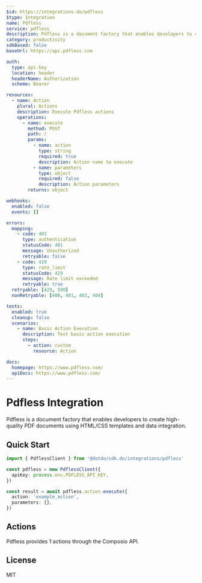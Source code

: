 ```yaml
---
$id: https://integrations.do/pdfless
$type: Integration
name: Pdfless
service: pdfless
description: Pdfless is a document factory that enables developers to create high-quality PDF documents using HTML/CSS templates and data integration.
category: productivity
sdkBased: false
baseUrl: https://api.pdfless.com

auth:
  type: api-key
  location: header
  headerName: Authorization
  scheme: Bearer

resources:
  - name: Action
    plural: Actions
    description: Execute Pdfless actions
    operations:
      - name: execute
        method: POST
        path: /
        params:
          - name: action
            type: string
            required: true
            description: Action name to execute
          - name: parameters
            type: object
            required: false
            description: Action parameters
        returns: object

webhooks:
  enabled: false
  events: []

errors:
  mapping:
    - code: 401
      type: authentication
      statusCode: 401
      message: Unauthorized
      retryable: false
    - code: 429
      type: rate_limit
      statusCode: 429
      message: Rate limit exceeded
      retryable: true
  retryable: [429, 500]
  nonRetryable: [400, 401, 403, 404]

tests:
  enabled: true
  cleanup: false
  scenarios:
    - name: Basic Action Execution
      description: Test basic action execution
      steps:
        - action: custom
          resource: Action

docs:
  homepage: https://www.pdfless.com/
  apiDocs: https://www.pdfless.com/
---
```


# Pdfless Integration

Pdfless is a document factory that enables developers to create high-quality PDF documents using HTML/CSS templates and data integration.

## Quick Start

```typescript
import { PdflessClient } from '@dotdo/sdk.do/integrations/pdfless'

const pdfless = new PdflessClient({
  apiKey: process.env.PDFLESS_API_KEY,
})

const result = await pdfless.action.execute({
  action: 'example_action',
  parameters: {},
})
```

## Actions

Pdfless provides 1 actions through the Composio API.

## License

MIT
